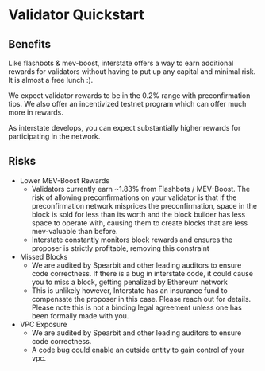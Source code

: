 # Validator Quickstart


## Benefits 

Like flashbots & mev-boost, interstate offers a way to earn additional rewards for validators without having to put up any capital and minimal risk. It is almost a free lunch :).

We expect validator rewards to be in the 0.2% range with preconfirmation tips. We also offer an incentivized testnet program which can offer much more in rewards.

As interstate develops, you can expect substantially higher rewards for participating in the network.

## Risks

- Lower MEV-Boost Rewards 
  - Validators currently earn ~1.83% from Flashbots / MEV-Boost. The risk of allowing preconfirmations on your validator is that if the preconfirmation network misprices the preconfirmation, space in the block is sold for less than its worth and the block builder has less space to operate with, causing them to create blocks that are less mev-valuable than before.
  - Interstate constantly monitors block rewards and ensures the proposer is strictly profitable, removing this constraint
- Missed Blocks 
  - We are audited by Spearbit and other leading auditors to ensure code correctness.
  If there is a bug in interstate code, it could cause you to miss a block, getting penalized by Ethereum network 
  - This is unlikely however, Interstate has an insurance fund to compensate the proposer in this case. Please reach out for details. Please note this is not a binding legal agreement unless one has been formally made with you.
- VPC Exposure
  - We are audited by Spearbit and other leading auditors to ensure code correctness. 
  - A code bug could enable an outside entity to gain control of your vpc. 